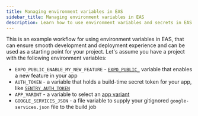 ```yaml
---
title: Managing environment variables in EAS
sidebar_title: Managing environment variables in EAS
description: Learn how to use environment variables and secrets in EAS from practical examples.
---
```



This is an example workflow for using environment variables in EAS, that can ensure smooth development and deployment experience and can be used as a starting point for your project.
Let's assume you have a project with the following environment variables:

- `EXPO_PUBLIC_ENABLE_MY_NEW_FEATURE` - [`EXPO_PUBLIC_`](/guides/environment-variables/) variable that enables a new feature in your app
- `AUTH_TOKEN` - a variable that holds a build-time secret token for your app, like [`SENTRY_AUTH_TOKEN`](/guides/using-sentry/#app-configuration)
- `APP_VARINT` - a variable to select an [app variant](/tutorial/eas/multiple-app-variants/)
- `GOOGLE_SERVICES_JSON` - a file variable to supply your gitignored `google-services.json` file to the build job
